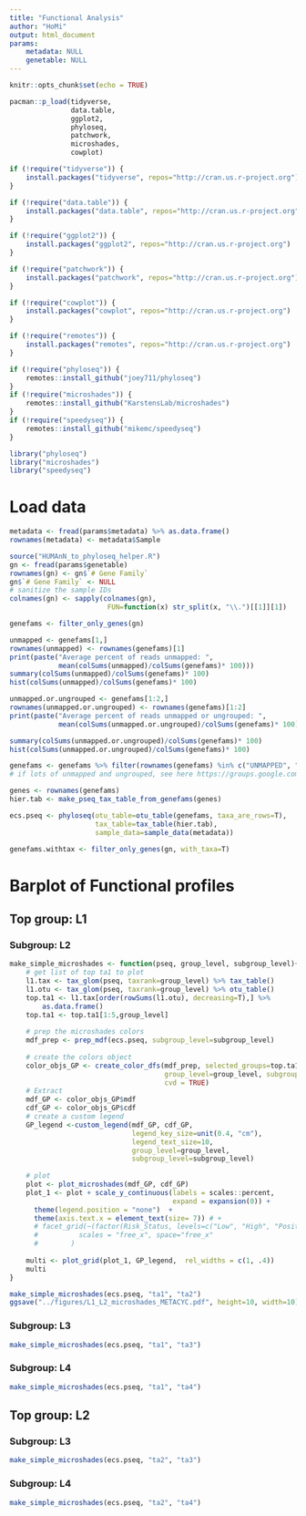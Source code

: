 ```yaml
---
title: "Functional Analysis"
author: "HoMi"
output: html_document
params:
    metadata: NULL
    genetable: NULL
---
```


```r
knitr::opts_chunk$set(echo = TRUE)

pacman::p_load(tidyverse,
               data.table,
               ggplot2,
               phyloseq,
               patchwork,
               microshades,
               cowplot)

if (!require("tidyverse")) {
    install.packages("tidyverse", repos="http://cran.us.r-project.org")
}

if (!require("data.table")) {
    install.packages("data.table", repos="http://cran.us.r-project.org")
}

if (!require("ggplot2")) {
    install.packages("ggplot2", repos="http://cran.us.r-project.org")
}

if (!require("patchwork")) {
    install.packages("patchwork", repos="http://cran.us.r-project.org")
}

if (!require("cowplot")) {
    install.packages("cowplot", repos="http://cran.us.r-project.org")
}

if (!require("remotes")) {
    install.packages("remotes", repos="http://cran.us.r-project.org")
}

if (!require("phyloseq")) {
    remotes::install_github("joey711/phyloseq")
}
if (!require("microshades")) {
    remotes::install_github("KarstensLab/microshades")
}
if (!require("speedyseq")) {
    remotes::install_github("mikemc/speedyseq")
}

library("phyloseq")
library("microshades")
library("speedyseq")

```

# Load data
```r
metadata <- fread(params$metadata) %>% as.data.frame()
rownames(metadata) <- metadata$Sample

source("HUMAnN_to_phyloseq_helper.R")
gn <- fread(params$genetable)
rownames(gn) <- gn$`# Gene Family`
gn$`# Gene Family` <- NULL
# sanitize the sample IDs
colnames(gn) <- sapply(colnames(gn), 
                        FUN=function(x) str_split(x, "\\.")[[1]][1])

genefams <- filter_only_genes(gn)

unmapped <- genefams[1,]
rownames(unmapped) <- rownames(genefams)[1]
print(paste("Average percent of reads unmapped: ", 
            mean(colSums(unmapped)/colSums(genefams)* 100)))
summary(colSums(unmapped)/colSums(genefams)* 100)
hist(colSums(unmapped)/colSums(genefams)* 100)

unmapped.or.ungrouped <- genefams[1:2,]
rownames(unmapped.or.ungrouped) <- rownames(genefams)[1:2]
print(paste("Average percent of reads unmapped or ungrouped: ", 
            mean(colSums(unmapped.or.ungrouped)/colSums(genefams)* 100)))

summary(colSums(unmapped.or.ungrouped)/colSums(genefams)* 100)
hist(colSums(unmapped.or.ungrouped)/colSums(genefams)* 100)

genefams <- genefams %>% filter(rownames(genefams) %in% c("UNMAPPED", "UNGROUPED")==F)
# if lots of unmapped and ungrouped, see here https://groups.google.com/g/humann-users/c/4Pz8NritMzw

genes <- rownames(genefams)
hier.tab <- make_pseq_tax_table_from_genefams(genes)

ecs.pseq <- phyloseq(otu_table=otu_table(genefams, taxa_are_rows=T), 
                     tax_table=tax_table(hier.tab),
                     sample_data=sample_data(metadata))

genefams.withtax <- filter_only_genes(gn, with_taxa=T)
```

# Barplot of Functional profiles {.tabset}
## Top group: L1 {.tabset}
### Subgroup: L2
```r
make_simple_microshades <- function(pseq, group_level, subgroup_level){
    # get list of top ta1 to plot
    l1.tax <- tax_glom(pseq, taxrank=group_level) %>% tax_table()
    l1.otu <- tax_glom(pseq, taxrank=group_level) %>% otu_table()
    top.ta1 <- l1.tax[order(rowSums(l1.otu), decreasing=T),] %>% 
        as.data.frame()
    top.ta1 <- top.ta1[1:5,group_level]
    
    # prep the microshades colors
    mdf_prep <- prep_mdf(ecs.pseq, subgroup_level=subgroup_level)
    
    # create the colors object
    color_objs_GP <- create_color_dfs(mdf_prep, selected_groups=top.ta1,
                                      group_level=group_level, subgroup_level=subgroup_level,
                                      cvd = TRUE)
    # Extract
    mdf_GP <- color_objs_GP$mdf
    cdf_GP <- color_objs_GP$cdf
    # create a custom legend
    GP_legend <-custom_legend(mdf_GP, cdf_GP, 
                              legend_key_size=unit(0.4, "cm"),
                              legend_text_size=10,
                              group_level=group_level,
                              subgroup_level=subgroup_level)
    
    # plot
    plot <- plot_microshades(mdf_GP, cdf_GP)
    plot_1 <- plot + scale_y_continuous(labels = scales::percent, 
                                        expand = expansion(0)) +
      theme(legend.position = "none")  +
      theme(axis.text.x = element_text(size= 7)) # +
      # facet_grid(~(factor(Risk_Status, levels=c("Low", "High", "Positive"))), 
      #          scales = "free_x", space="free_x"
      #        )
    
    multi <- plot_grid(plot_1, GP_legend,  rel_widths = c(1, .4))
    multi
}

make_simple_microshades(ecs.pseq, "ta1", "ta2") 
ggsave("../figures/L1_L2_microshades_METACYC.pdf", height=10, width=10)
```

### Subgroup: L3

```r
make_simple_microshades(ecs.pseq, "ta1", "ta3")

```


### Subgroup: L4
```r
make_simple_microshades(ecs.pseq, "ta1", "ta4")

```


## Top group: L2 {.tabset}

### Subgroup: L3
```r
make_simple_microshades(ecs.pseq, "ta2", "ta3")

```

### Subgroup: L4
```r
make_simple_microshades(ecs.pseq, "ta2", "ta4")

```